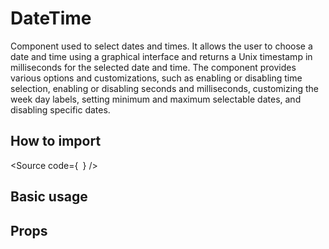 

<Meta of={Stories} />

# DateTime

Component used to select dates and times.
It allows the user to choose a date and time using a graphical interface and returns a Unix timestamp in milliseconds for the selected date and time.
The component provides various options and customizations, such as enabling or disabling time selection,
enabling or disabling seconds and milliseconds, customizing the week day labels, setting minimum and maximum selectable dates, and disabling specific dates.

## How to import

<Source
  code={`
`}
/>

## Basic usage

<Canvas of={Stories.Base} />

## Props

<ArgTypes of={Stories} />
